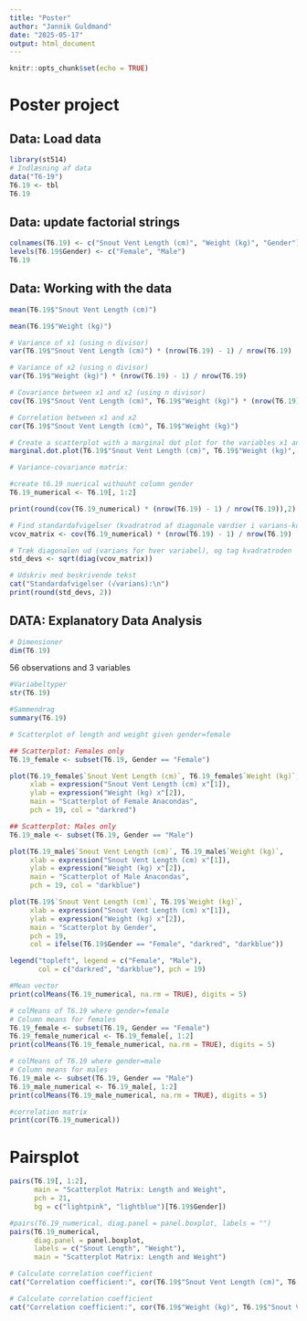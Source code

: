 ```yaml
---
title: "Poster"
author: "Jannik Guldmand"
date: "2025-05-17"
output: html_document
---
```


```r
knitr::opts_chunk$set(echo = TRUE)
```

# Poster project

## Data: Load data
```r
library(st514)
# Indlæsning af data
data("T6-19")
T6.19 <- tbl
T6.19
```



## Data: update factorial strings
```r
colnames(T6.19) <- c("Snout Vent Length (cm)", "Weight (kg)", "Gender")
levels(T6.19$Gender) <- c("Female", "Male")
T6.19
```

## Data: Working with the data
```r
mean(T6.19$"Snout Vent Length (cm)")
```
```r
mean(T6.19$"Weight (kg)")
```

```r
# Variance of x1 (using n divisor)
var(T6.19$"Snout Vent Length (cm)") * (nrow(T6.19) - 1) / nrow(T6.19)
```
```r
# Variance of x2 (using n divisor)
var(T6.19$"Weight (kg)") * (nrow(T6.19) - 1) / nrow(T6.19)
```

```r
# Covariance between x1 and x2 (using n divisor)
cov(T6.19$"Snout Vent Length (cm)", T6.19$"Weight (kg)") * (nrow(T6.19) - 1) / nrow(T6.19)
```

```r
# Correlation between x1 and x2
cor(T6.19$"Snout Vent Length (cm)", T6.19$"Weight (kg)")
```





```r
# Create a scatterplot with a marginal dot plot for the variables x1 and x2
marginal.dot.plot(T6.19$"Snout Vent Length (cm)", T6.19$"Weight (kg)", xlab = expression("Snout Vent Length (cm) x"[1]), ylab = expression("Weight (kg) x"[2]))
```
```r
# Variance-covariance matrix:

#create t6.19 nuerical withouht column gender
T6.19_numerical <- T6.19[, 1:2]

print(round(cov(T6.19_numerical) * (nrow(T6.19) - 1) / nrow(T6.19)),2)
```


```r
# Find standardafvigelser (kvadratrod af diagonale værdier i varians-kovarians-matrixen)
vcov_matrix <- cov(T6.19_numerical) * (nrow(T6.19) - 1) / nrow(T6.19)

# Træk diagonalen ud (varians for hver variabel), og tag kvadratroden
std_devs <- sqrt(diag(vcov_matrix))

# Udskriv med beskrivende tekst
cat("Standardafvigelser (√varians):\n")
print(round(std_devs, 2))
```






## DATA: Explanatory Data Analysis


```r
# Dimensioner
dim(T6.19)
```
56 observations and  3 variables


```r
#Variabeltyper
str(T6.19)
```


```r
#Sammendrag
summary(T6.19)
```



```r
# Scatterplot of length and weight given gender=female

## Scatterplot: Females only
T6.19_female <- subset(T6.19, Gender == "Female")

plot(T6.19_female$`Snout Vent Length (cm)`, T6.19_female$`Weight (kg)`,
     xlab = expression("Snout Vent Length (cm) x"[1]),
     ylab = expression("Weight (kg) x"[2]),
     main = "Scatterplot of Female Anacondas",
     pch = 19, col = "darkred")

```

```r
## Scatterplot: Males only
T6.19_male <- subset(T6.19, Gender == "Male")

plot(T6.19_male$`Snout Vent Length (cm)`, T6.19_male$`Weight (kg)`,
     xlab = expression("Snout Vent Length (cm) x"[1]),
     ylab = expression("Weight (kg) x"[2]),
     main = "Scatterplot of Male Anacondas",
     pch = 19, col = "darkblue")

```

```r
plot(T6.19$`Snout Vent Length (cm)`, T6.19$`Weight (kg)`,
     xlab = expression("Snout Vent Length (cm) x"[1]),
     ylab = expression("Weight (kg) x"[2]),
     main = "Scatterplot by Gender",
     pch = 19,
     col = ifelse(T6.19$Gender == "Female", "darkred", "darkblue"))

legend("topleft", legend = c("Female", "Male"),
       col = c("darkred", "darkblue"), pch = 19)

```

```r
#Mean vector
print(colMeans(T6.19_numerical, na.rm = TRUE), digits = 5)
```

```r
# colMeans of T6.19 where gender=female
# Column means for females
T6.19_female <- subset(T6.19, Gender == "Female")
T6.19_female_numerical <- T6.19_female[, 1:2]
print(colMeans(T6.19_female_numerical, na.rm = TRUE), digits = 5)
```


```r
# colMeans of T6.19 where gender=male
# Column means for males
T6.19_male <- subset(T6.19, Gender == "Male")
T6.19_male_numerical <- T6.19_male[, 1:2]
print(colMeans(T6.19_male_numerical, na.rm = TRUE), digits = 5)

```



```r
#correlation matrix
print(cor(T6.19_numerical))
```


# Pairsplot
```r
pairs(T6.19[, 1:2], 
      main = "Scatterplot Matrix: Length and Weight",
      pch = 21,
      bg = c("lightpink", "lightblue")[T6.19$Gender])

```


```r
#pairs(T6.19_numerical, diag.panel = panel.boxplot, labels = "")
pairs(T6.19_numerical,
      diag.panel = panel.boxplot,
      labels = c("Snout Length", "Weight"),
      main = "Scatterplot Matrix: Length and Weight")

```
```r
# Calculate correlation coefficient
cat("Correlation coefficient:", cor(T6.19$"Snout Vent Length (cm)", T6.19$"Weight (kg)"), "\n")

```


```r
# Calculate correlation coefficient
cat("Correlation coefficient:", cor(T6.19$"Weight (kg)", T6.19$"Snout Vent Length (cm)"), "\n")
```



